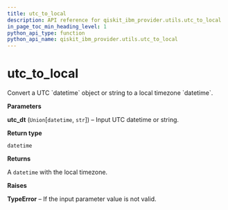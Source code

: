 ```yaml
---
title: utc_to_local
description: API reference for qiskit_ibm_provider.utils.utc_to_local
in_page_toc_min_heading_level: 1
python_api_type: function
python_api_name: qiskit_ibm_provider.utils.utc_to_local
---
```


<span id="utc-to-local" />

# utc\_to\_local

<Function id="qiskit_ibm_provider.utils.utc_to_local" isDedicatedPage={true} github="https://github.com/qiskit/qiskit-ibm-provider/tree/stable/0.9/qiskit_ibm_provider/utils/converters.py" signature="utc_to_local(utc_dt)">
  Convert a UTC `datetime` object or string to a local timezone `datetime`.

  **Parameters**

  **utc\_dt** (`Union`\[`datetime`, `str`]) – Input UTC datetime or string.

  **Return type**

  `datetime`

  **Returns**

  A `datetime` with the local timezone.

  **Raises**

  **TypeError** – If the input parameter value is not valid.
</Function>

